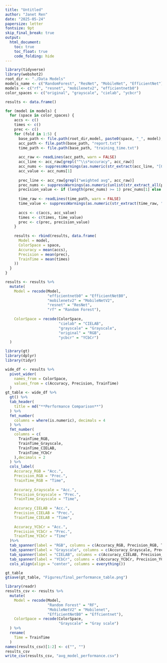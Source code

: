 ---
title: "Untitled"
author: "Janet Ren"
date: "2025-05-24"
papersize: letter
fontsize: 9pt
skip_final_break: true
output: 
  html_document:
    toc: true
    toc_float: true
    code_folding: hide 
---

```{r,warning=FALSE, message=FALSE, echo=TRUE}
library(tidyverse)
library(webshot2)
root_dir <- "./Data Models"
models_name <- c("RandomForest", "ResNet", "MobileNet", "EfficientNet")
models <- c("rf", "resnet", "mobilenetv2", "efficientnetb0")
color_spaces <- c("original", "grayscale", "cielab", "ycbcr")

results <- data.frame()

for (model in models) {
  for (space in color_spaces) {
    accs <- c()
    times <- c()
    prec <- c()
    for (fold in 1:5) {
      base_path <- file.path(root_dir,model, paste0(space, "_", model), paste0("fold_", fold))
      acc_path <- file.path(base_path, "report.txt")
      time_path <- file.path(base_path, "training_time.txt")
      
      acc_raw <- readLines(acc_path, warn = FALSE)
      acc_line <- acc_raw[grepl("^\\s*accuracy", acc_raw)]
      acc_nums <- suppressWarnings(as.numeric(str_extract(acc_line, "[0-9\\.]+")))
      acc_value <- acc_nums[1]
      
      prec_line <- acc_raw[grepl("weighted avg", acc_raw)]
      prec_nums <- suppressWarnings(as.numeric(unlist(str_extract_all(prec_line, "[0-9\\.]+"))))
      precision_value <- if (length(prec_nums) >= 1) prec_nums[1] else NA
      
      time_raw <- readLines(time_path, warn = FALSE)
      time_value <- suppressWarnings(as.numeric(str_extract(time_raw, "^[0-9\\.]+")))
      
      accs <- c(accs, acc_value)
      times <- c(times, time_value)
      prec <- c(prec, precision_value)
    }
    
    results <- rbind(results, data.frame(
      Model = model,
      ColorSpace = space,
      Accuracy = mean(accs),
      Precision = mean(prec),
      TrainTime = mean(times)
    ))
  }
}

```

```{r,warning=FALSE, message=FALSE, echo=TRUE}
results <- results %>%
  mutate(
    Model = recode(Model,
                   "efficientnetb0" = "EfficientNetB0",
                   "mobilenetv2" = "MobileNetV2",
                   "resnet" = "ResNet",
                   "rf" = "Random Forest"),
    
    ColorSpace = recode(ColorSpace,
                        "cielab" = "CIELAB",
                        "grayscale" = "Grayscale",
                        "original" = "RGB",
                        "ycbcr" = "YCbCr")
  )
```

```{r,warning=FALSE, message=FALSE, echo=TRUE}

library(gt)
library(dplyr)
library(tidyr)

wide_df <- results %>%
  pivot_wider(
    names_from = ColorSpace,
    values_from = c(Accuracy, Precision, TrainTime)
  )
gt_table <- wide_df %>%
  gt() %>%
  tab_header(
    title = md("**Performance Comparison**")
  ) %>%
  fmt_number(
    columns = where(is.numeric), decimals = 4
  ) %>%
  fmt_number(
    columns = c(
      TrainTime_RGB,
      TrainTime_Grayscale,
      TrainTime_CIELAB,
      TrainTime_YCbCr
    ),decimals = 2
  ) %>%
  cols_label(
    Accuracy_RGB = "Acc.",
    Precision_RGB = "Prec.",
    TrainTime_RGB = "Time",
    
    Accuracy_Grayscale = "Acc.",
    Precision_Grayscale = "Prec.",
    TrainTime_Grayscale = "Time",
    
    Accuracy_CIELAB = "Acc.",
    Precision_CIELAB = "Prec.",
    TrainTime_CIELAB = "Time",
    
    Accuracy_YCbCr = "Acc.",
    Precision_YCbCr = "Prec.",
    TrainTime_YCbCr = "Time"
  )%>%
  tab_spanner(label = "RGB", columns = c(Accuracy_RGB, Precision_RGB, TrainTime_RGB)) %>%
  tab_spanner(label = "Grayscale", columns = c(Accuracy_Grayscale, Precision_Grayscale, TrainTime_Grayscale)) %>%
  tab_spanner(label = "CIELAB", columns = c(Accuracy_CIELAB, Precision_CIELAB, TrainTime_CIELAB)) %>%
  tab_spanner(label = "YCbCr", columns = c(Accuracy_YCbCr, Precision_YCbCr, TrainTime_YCbCr)) %>%
  cols_align(align = "center", columns = everything())

gt_table
gtsave(gt_table, "Figures/final_performance_table.png") 
```

```{r,warning=FALSE, message=FALSE, echo=TRUE}
library(readr)
results_csv <- results %>%
  mutate(
    Model = recode(Model,
                   "Random Forest" = "RF",
                   "MobileNetV2" = "Mobilenet",
                   "EfficientNetB0" = "Effcientnet"),
    ColorSpace = recode(ColorSpace,
                        "Grayscale" = "Gray scale")
  ) %>%
  rename(
    Time = TrainTime 
  )
names(results_csv)[1:2] <- c("", "")
results_csv
write_csv(results_csv, "avg_model_performance.csv")
```
